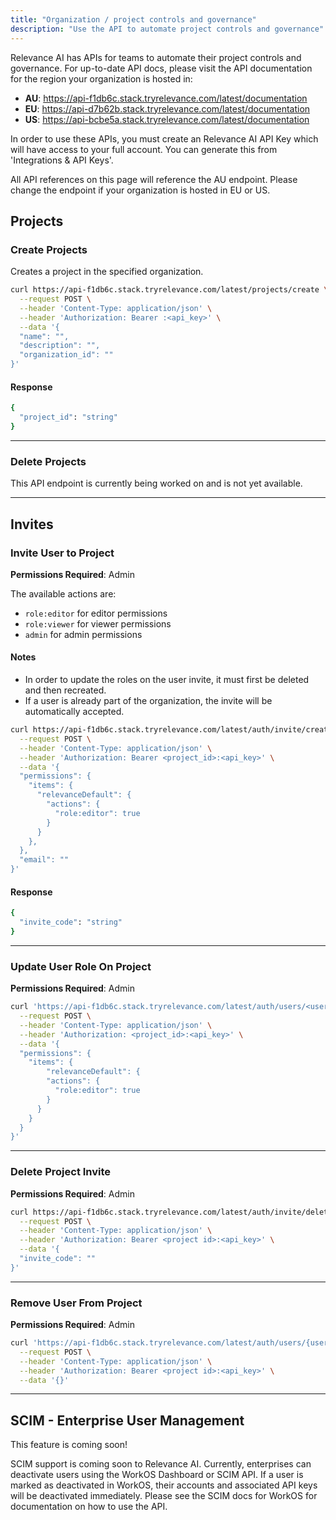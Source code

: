 ```yaml
---
title: "Organization / project controls and governance"
description: "Use the API to automate project controls and governance"
---
```


Relevance AI has APIs for teams to automate their project controls and governance. For up-to-date API docs, please visit the API documentation for the region your organization is hosted in:

- **AU**: https://api-f1db6c.stack.tryrelevance.com/latest/documentation
- **EU**: https://api-d7b62b.stack.tryrelevance.com/latest/documentation
- **US**: https://api-bcbe5a.stack.tryrelevance.com/latest/documentation

In order to use these APIs, you must create an Relevance AI API Key which will have access to your full account. You can generate this from 'Integrations & API Keys'.

<Info>All API references on this page will reference the AU endpoint. Please change the endpoint if your organization is hosted in EU or US.</Info>

## Projects

### Create Projects

Creates a project in the specified organization.

```bash
curl https://api-f1db6c.stack.tryrelevance.com/latest/projects/create \
  --request POST \
  --header 'Content-Type: application/json' \
  --header 'Authorization: Bearer :<api_key>' \
  --data '{
  "name": "",
  "description": "",
  "organization_id": ""
}'
```

#### Response

```bash
{
  "project_id": "string"
}
```

---

### Delete Projects

This API endpoint is currently being worked on and is not yet available.

---

## Invites

### Invite User to Project

**Permissions Required**: Admin

The available actions are:

- `role:editor` for editor permissions
- `role:viewer` for viewer permissions
- `admin` for admin permissions

#### Notes

- In order to update the roles on the user invite, it must first be deleted and then recreated.
- If a user is already part of the organization, the invite will be automatically accepted.

```bash
curl https://api-f1db6c.stack.tryrelevance.com/latest/auth/invite/create \
  --request POST \
  --header 'Content-Type: application/json' \
  --header 'Authorization: Bearer <project_id>:<api_key>' \
  --data '{
  "permissions": {
    "items": {
      "relevanceDefault": {
        "actions": {
          "role:editor": true
        }
      }
    },
  },
  "email": ""
}'
```

#### Response

```bash
{
  "invite_code": "string"
}
```

---

### Update User Role On Project

**Permissions Required**: Admin

```bash
curl 'https://api-f1db6c.stack.tryrelevance.com/latest/auth/users/<user_id>/update' \
  --request POST \
  --header 'Content-Type: application/json' \
  --header 'Authorization: <project_id>:<api_key>' \
  --data '{
  "permissions": {
    "items": {
	    "relevanceDefault": {
        "actions": {
          "role:editor": true
        }
      }
    }
  }
}'
```

---

### Delete Project Invite

**Permissions Required**: Admin

```bash
curl https://api-f1db6c.stack.tryrelevance.com/latest/auth/invite/delete \
  --request POST \
  --header 'Content-Type: application/json' \
  --header 'Authorization: Bearer <project id>:<api_key>' \
  --data '{
  "invite_code": ""
}'
```

---

### Remove User From Project

**Permissions Required**: Admin

```bash
curl 'https://api-f1db6c.stack.tryrelevance.com/latest/auth/users/{user_id}/delete' \
  --request POST \
  --header 'Content-Type: application/json' \
  --header 'Authorization: Bearer <project id>:<api_key>' \
  --data '{}'
```

---

## SCIM - Enterprise User Management

<Warning>This feature is coming soon!</Warning>

SCIM support is coming soon to Relevance AI. Currently, enterprises can deactivate users using the WorkOS Dashboard or SCIM API. If a user is marked as deactivated in WorkOS, their accounts and associated API keys will be deactivated immediately. Please see the SCIM docs for WorkOS for documentation on how to use the API.